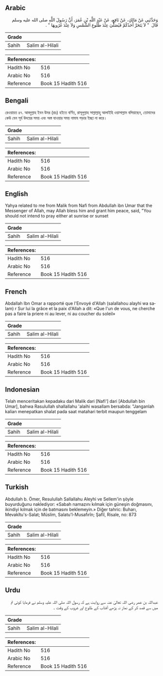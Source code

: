 ## Arabic


<div dir="rtl" lang="ar" style={{fontSize:'larger',backgroundColor:'#f8f9fa',padding:20}}>
وَحَدَّثَنِي عَنْ مَالِكٍ، عَنْ نَافِعٍ، عَنْ عَبْدِ اللَّهِ بْنِ عُمَرَ، أَنَّ رَسُولَ اللَّهِ صلى الله عليه وسلم قَالَ ‏ "‏ لاَ يَتَحَرَّ أَحَدُكُمْ فَيُصَلِّيَ عِنْدَ طُلُوعِ الشَّمْسِ وَلاَ عِنْدَ غُرُوبِهَا ‏"‏ ‏.‏
</div>
<div style={{backgroundColor:'#f8f9fa',padding:20, marginBottom: 10}}><table> <thead> <tr> <th>Grade</th> <th></th> </tr> </thead> <tbody> <tr><td>Sahih</td><td>Salim al-Hilali</td></tr></tbody></table><table> <thead> <tr> <th>References:</th> <th></th> </tr> </thead> <tbody><tr><td>Hadith No</td><td>516</td></tr><tr><td>Arabic No</td><td>516</td></tr><tr><td>Reference</td><td>Book 15 Hadith 516</td></tr></tbody></table></div>

## Bengali


<div dir="ltr" lang="bn" style={{fontSize:'larger',backgroundColor:'#f8f9fa',padding:20}}>
রেওয়ায়ত ৪৭. আবদুল্লাহ ইবন উমর (রাঃ) হইতে বর্ণিত, রাসূলুল্লাহ সাল্লাল্লাহু আলাইহি ওয়াসাল্লাম বলিয়াছেন, তোমাদের কেউ যেন সূর্য উদয়ের সময় এবং অস্ত যাওয়ার সময় নামায পড়ার ইচ্ছা না করে।
</div>
<div style={{backgroundColor:'#f8f9fa',padding:20, marginBottom: 10}}><table> <thead> <tr> <th>Grade</th> <th></th> </tr> </thead> <tbody> <tr><td>Sahih</td><td>Salim al-Hilali</td></tr></tbody></table><table> <thead> <tr> <th>References:</th> <th></th> </tr> </thead> <tbody><tr><td>Hadith No</td><td>516</td></tr><tr><td>Arabic No</td><td>516</td></tr><tr><td>Reference</td><td>Book 15 Hadith 516</td></tr></tbody></table></div>

## English


<div dir="ltr" lang="en" style={{fontSize:'larger',backgroundColor:'#f8f9fa',padding:20}}>
Yahya related to me from Malik from Nafi from Abdullah ibn Umar that the Messenger of Allah, may Allah bless him and grant him peace, said, "You should not intend to pray either at sunrise or sunset
</div>
<div style={{backgroundColor:'#f8f9fa',padding:20, marginBottom: 10}}><table> <thead> <tr> <th>Grade</th> <th></th> </tr> </thead> <tbody> <tr><td>Sahih</td><td>Salim al-Hilali</td></tr></tbody></table><table> <thead> <tr> <th>References:</th> <th></th> </tr> </thead> <tbody><tr><td>Hadith No</td><td>516</td></tr><tr><td>Arabic No</td><td>516</td></tr><tr><td>Reference</td><td>Book 15 Hadith 516</td></tr></tbody></table></div>

## French


<div dir="ltr" lang="fr" style={{fontSize:'larger',backgroundColor:'#f8f9fa',padding:20}}>
Abdallah Ibn Omar a rapporté que l'Envoyé d'Allah (salallahou alayhi wa salam) r Sur lui la grâce et la paix d'Allah a dit: «Que l'un de vous, ne cherche pas a faire la priere ni au lever, ni au coucher du soleil»
</div>
<div style={{backgroundColor:'#f8f9fa',padding:20, marginBottom: 10}}><table> <thead> <tr> <th>Grade</th> <th></th> </tr> </thead> <tbody> <tr><td>Sahih</td><td>Salim al-Hilali</td></tr></tbody></table><table> <thead> <tr> <th>References:</th> <th></th> </tr> </thead> <tbody><tr><td>Hadith No</td><td>516</td></tr><tr><td>Arabic No</td><td>516</td></tr><tr><td>Reference</td><td>Book 15 Hadith 516</td></tr></tbody></table></div>

## Indonesian


<div dir="ltr" lang="id" style={{fontSize:'larger',backgroundColor:'#f8f9fa',padding:20}}>
Telah menceritakan kepadaku dari Malik dari [Nafi'] dari [Abdullah bin Umar], bahwa Rasulullah shallallahu 'alaihi wasallam bersabda: "Janganlah kalian menepatkan shalat pada saat matahari terbit maupun tenggelam
</div>
<div style={{backgroundColor:'#f8f9fa',padding:20, marginBottom: 10}}><table> <thead> <tr> <th>Grade</th> <th></th> </tr> </thead> <tbody> <tr><td>Sahih</td><td>Salim al-Hilali</td></tr></tbody></table><table> <thead> <tr> <th>References:</th> <th></th> </tr> </thead> <tbody><tr><td>Hadith No</td><td>516</td></tr><tr><td>Arabic No</td><td>516</td></tr><tr><td>Reference</td><td>Book 15 Hadith 516</td></tr></tbody></table></div>

## Turkish


<div dir="ltr" lang="tr" style={{fontSize:'larger',backgroundColor:'#f8f9fa',padding:20}}>
Abdullah b. Ömer, Resulullah Sallallahu Aleyhi ve Sellem'in şöyle buyurduğunu naklediyor: «Sabah namazını kılmak için güneşin doğmasını, ikindiyi kılmak için de batmasını beklemeyin.» Diğer tahric: Buharı, Mevakîtu's-Salat; Müslim, Salatu'l-Musafırîn; Şafiî, Risale, no: 873
</div>
<div style={{backgroundColor:'#f8f9fa',padding:20, marginBottom: 10}}><table> <thead> <tr> <th>Grade</th> <th></th> </tr> </thead> <tbody> <tr><td>Sahih</td><td>Salim al-Hilali</td></tr></tbody></table><table> <thead> <tr> <th>References:</th> <th></th> </tr> </thead> <tbody><tr><td>Hadith No</td><td>516</td></tr><tr><td>Arabic No</td><td>516</td></tr><tr><td>Reference</td><td>Book 15 Hadith 516</td></tr></tbody></table></div>

## Urdu


<div dir="rtl" lang="ur" style={{fontSize:'larger',backgroundColor:'#f8f9fa',padding:20}}>
عبداللہ بن عمر رضی اللہ تعالیٰ عنہ سے روایت ہے کہ رسول اللہ صلی اللہ علیہ وسلم نے فرمایا کوئی تم میں سے قصد کر کے نماز نہ پڑھے آفتاب کے طلوع اور غروب کے وقت ۔
</div>
<div style={{backgroundColor:'#f8f9fa',padding:20, marginBottom: 10}}><table> <thead> <tr> <th>Grade</th> <th></th> </tr> </thead> <tbody> <tr><td>Sahih</td><td>Salim al-Hilali</td></tr></tbody></table><table> <thead> <tr> <th>References:</th> <th></th> </tr> </thead> <tbody><tr><td>Hadith No</td><td>516</td></tr><tr><td>Arabic No</td><td>516</td></tr><tr><td>Reference</td><td>Book 15 Hadith 516</td></tr></tbody></table></div>